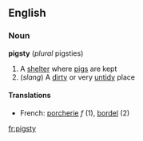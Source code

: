 ==English==

===Noun===
'''pigsty'''  (''plural'' pigsties)
# A [[shelter]] where [[pig]]s are kept
#(''slang'') A [[dirty]] or very [[untidy]] place
====Translations====
*French: [[porcherie]] ''f'' (1), [[bordel]] (2)

[[fr:pigsty]]